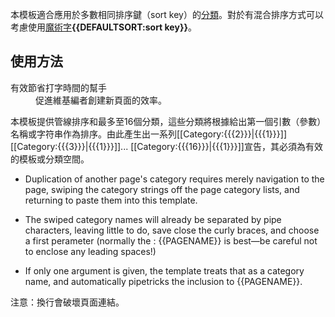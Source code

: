 <includeonly><!-- 在這裡加入模板的保護標識 --></includeonly><noinclude>{{template doc page viewed directly}}</noinclude>

{{red|由於維基百科導入了[[WP:HOTCAT|HotCat]]工具，請不要再使用此模板。}}

本模板適合應用於多數相同排序鍵（sort key）的[[Wikipedia:頁面分類|分類]]。對於有混合排序方式可以考慮使用[[Help:魔術字|魔術字]]'''<nowiki>{{DEFAULTSORT:sort key}}</nowiki>'''。

==使用方法==
;有效節省打字時間的幫手
:促進維基編者創建新頁面的效率。

本模板提供管線排序和最多至16個分類，這些分類將根據給出第一個引數（參數）名稱或字符串作為排序。由此產生出一系列<nowiki>[[Category:{{{2}}}|{{{1}}}]] [[Category:{{{3}}}|{{{1}}}]]</nowiki>... <nowiki>[[Category:{{{16}}}|{{{1}}}]]</nowiki>宣告，其必須為有效的模板或分類空間。

*Duplication of another page's category requires merely navigation to the page, swiping the category strings off the page category lists, and returning to paste them into this template. 

*The swiped category names will already be separated by pipe characters, leaving little to do, save close the curly braces, and choose a first perameter (normally the {{Mta|Help:magic word}}: <nowiki>{{PAGENAME}}</nowiki> is best&mdash;be careful not to enclose any leading spaces!)

* If only one argument is given, the template treats that as a category name, and automatically pipetricks the inclusion to  <nowiki>{{PAGENAME}}</nowiki>. 
{{brClear}}

;注意：換行會破壞頁面連結。
<!-- {{Section_template_list}} -->

<includeonly>
<!-- 本行下加入模板的分類 -->

[[Category:鏈接模板|{{PAGENAME}}]]
<!-- [[Category:Miscellaneous templates|{{PAGENAME}}]] -->
[[Category:分類頁模板|{{PAGENAME}}]]
<!-- [[Category:Section templates|{{PAGENAME}}]] -->
<!-- [[Category:Templates using ParserFunctions|{{PAGENAME}}]] -->

<!-- 本行下加入模板的跨語言鏈接 -->

</includeonly>